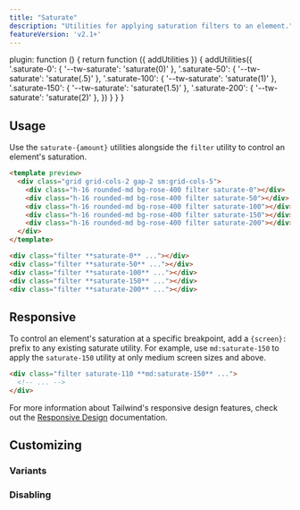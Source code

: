 ```yaml
---
title: "Saturate"
description: "Utilities for applying saturation filters to an element."
featureVersion: 'v2.1+'
---
```



  plugin: function () {
    return function ({ addUtilities }) {
      addUtilities({
        '.saturate-0': { '--tw-saturate': 'saturate(0)' },
        '.saturate-50': { '--tw-saturate': 'saturate(.5)' },
        '.saturate-100': { '--tw-saturate': 'saturate(1)' },
        '.saturate-150': { '--tw-saturate': 'saturate(1.5)' },
        '.saturate-200': { '--tw-saturate': 'saturate(2)' },
      })
    }
  }
}

## Usage

Use the `saturate-{amount}` utilities alongside the `filter` utility to control an element's saturation.

```html rose
<template preview>
  <div class="grid grid-cols-2 gap-2 sm:grid-cols-5">
    <div class="h-16 rounded-md bg-rose-400 filter saturate-0"></div>
    <div class="h-16 rounded-md bg-rose-400 filter saturate-50"></div>
    <div class="h-16 rounded-md bg-rose-400 filter saturate-100"></div>
    <div class="h-16 rounded-md bg-rose-400 filter saturate-150"></div>
    <div class="h-16 rounded-md bg-rose-400 filter saturate-200"></div>
  </div>
</template>

<div class="filter **saturate-0** ..."></div>
<div class="filter **saturate-50** ..."></div>
<div class="filter **saturate-100** ..."></div>
<div class="filter **saturate-150** ..."></div>
<div class="filter **saturate-200** ..."></div>
```

## Responsive

To control an element's saturation at a specific breakpoint, add a `{screen}:` prefix to any existing saturate utility. For example, use `md:saturate-150` to apply the `saturate-150` utility at only medium screen sizes and above.

```html
<div class="filter saturate-110 **md:saturate-150** ...">
  <!-- ... -->
</div>
```

For more information about Tailwind's responsive design features, check out the [Responsive Design](/docs/responsive-design) documentation.

## Customizing

### Variants

<Variants plugin="saturate" name="saturate" />

### Disabling

<Disabling plugin="saturate" name="saturate" />
